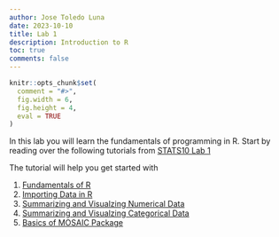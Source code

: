 ```yaml
---
author: Jose Toledo Luna
date: 2023-10-10
title: Lab 1 
description: Introduction to R
toc: true
comments: false
---
```


```r
knitr::opts_chunk$set(
  comment = "#>",
  fig.width = 6,
  fig.height = 4,
  eval = TRUE
)
```

In this lab you will learn the fundamentals of programming in R. Start by reading over the following tutorials from [STATS10 Lab 1](/ucla/stats10/labs/lab1.qmd)


The tutorial will help you get started with 

1. [Fundamentals of R](/ucla/stats10/fundamentals.qmd)
2. [Importing Data in R](/ucla/stats10/importing_data.qmd)
3. [Summarizing and Visualzing Numerical Data](/ucla/stats10/intro_numerical_variables.qmd)
4. [Summarizing and Visualzing Categorical Data](/ucla/stats10/intro_categorical_variables.qmd)
5. [Basics of MOSAIC Package](/ucla/stats13/MOSAIC_basics.qmd)






